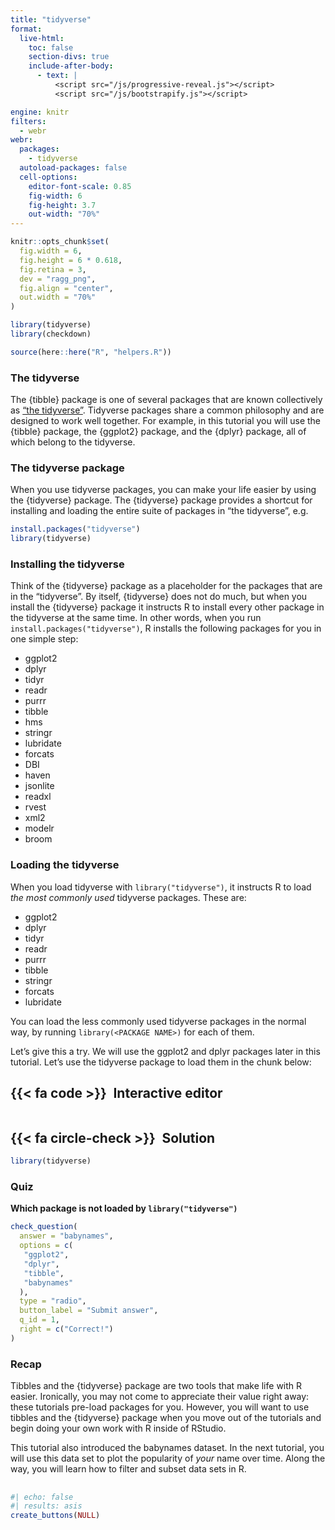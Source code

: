 ```yaml
---
title: "tidyverse"
format:
  live-html: 
    toc: false
    section-divs: true
    include-after-body: 
      - text: |
          <script src="/js/progressive-reveal.js"></script>
          <script src="/js/bootstrapify.js"></script>

engine: knitr
filters:
  - webr
webr:
  packages:
    - tidyverse
  autoload-packages: false
  cell-options:
    editor-font-scale: 0.85
    fig-width: 6
    fig-height: 3.7
    out-width: "70%"
---
```


```r
knitr::opts_chunk$set(
  fig.width = 6,
  fig.height = 6 * 0.618,
  fig.retina = 3,
  dev = "ragg_png",
  fig.align = "center",
  out.width = "70%"
)

library(tidyverse)
library(checkdown)

source(here::here("R", "helpers.R"))
```


### The tidyverse {.no-hide}

The {tibble} package is one of several packages that are known collectively as ["the tidyverse"](http://tidyverse.org). Tidyverse packages share a common philosophy and are designed to work well together. For example, in this tutorial you will use the {tibble} package, the {ggplot2} package, and the {dplyr} package, all of which belong to the tidyverse.

### The tidyverse package

When you use tidyverse packages, you can make your life easier by using the {tidyverse} package. The {tidyverse} package provides a shortcut for installing and loading the entire suite of packages in "the tidyverse", e.g. 

```r
install.packages("tidyverse")
library(tidyverse)
```

### Installing the tidyverse

Think of the {tidyverse} package as a placeholder for the packages that are in the "tidyverse". By itself, {tidyverse} does not do much, but when you install the {tidyverse} package it instructs R to install every other package in the tidyverse at the same time. In other words, when you run `install.packages("tidyverse")`, R installs the following packages for you in one simple step:

* ggplot2
* dplyr
* tidyr
* readr
* purrr
* tibble
* hms
* stringr
* lubridate
* forcats
* DBI
* haven
* jsonlite
* readxl
* rvest
* xml2
* modelr
* broom

### Loading the tidyverse

When you load tidyverse with `library("tidyverse")`, it instructs R to load _the most commonly used_ tidyverse packages. These are:

* ggplot2
* dplyr
* tidyr
* readr
* purrr
* tibble
* stringr
* forcats
* lubridate

You can load the less commonly used tidyverse packages in the normal way, by running `library(<PACKAGE NAME>)` for each of them.

Let's give this a try. We will use the ggplot2 and dplyr packages later in this tutorial. Let's use the tidyverse package to load them in the chunk below:

::: {.panel-tabset}
## {{< fa code >}}&ensp;Interactive editor

```webr



```

## {{< fa circle-check >}}&ensp;Solution

```r
library(tidyverse)
```

:::

### Quiz

::: {.callout-note appearance="simple" icon=false .question}

**Which package is not loaded by `library("tidyverse")`**

```r
check_question(
  answer = "babynames", 
  options = c(
   "ggplot2",
   "dplyr",
   "tibble",
   "babynames"
  ), 
  type = "radio", 
  button_label = "Submit answer", 
  q_id = 1,
  right = c("Correct!")
)
```
:::

### Recap

Tibbles and the {tidyverse} package are two tools that make life with R easier. Ironically, you may not come to appreciate their value right away: these tutorials pre-load packages for you. However, you will want to use tibbles and the {tidyverse} package when you move out of the tutorials and begin doing your own work with R inside of RStudio.

This tutorial also introduced the babynames dataset. In the next tutorial, you will use this data set to plot the popularity of _your_ name over time. Along the way, you will learn how to filter and subset data sets in R.

##

```r
#| echo: false
#| results: asis
create_buttons(NULL)
```
